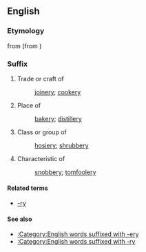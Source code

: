 ==English==

===Etymology===
from {{etyl|xno}} {{term|-erie||place|lang=xno}} (from {{etyl|fro}})

{{etystub}}

===Suffix===
{{infl|en|suffix|sort=ery}}

# Trade or craft of
#: [[joinery]]; [[cookery]]
# Place of
#: [[bakery]]; [[distillery]]
# Class or group of
#: [[hosiery]]; [[shrubbery]]
# Characteristic of
#: [[snobbery]]; [[tomfoolery]]

====Related terms====
* [[-ry]]

====See also====
* [[:Category:English words suffixed with -ery]]
* [[:Category:English words suffixed with -ry]]